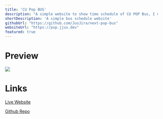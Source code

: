 ```yaml
---
title: 'CU Pop BUS'
description: "A simple website to show time schedule of CU POP Bus, I made it because I didn't like the layout that they provided so I made my own"
shortDescription: 'A simple bus schedule website'
githubUrl: "https://github.com/JusJira/next-pop-bus"
websiteUrl: "https://pop.jjus.dev"
featured: true
---
```

# Preview
<div class="flex items-center justify-center">
<img src="/assets/images/cu_pop_bus.png" class="w-[50%]"></img>
</div>

# Links
[Live Website](https://pop.jjus.dev)

[Github Repo](https://github.com/JusJira/next-pop-bus)